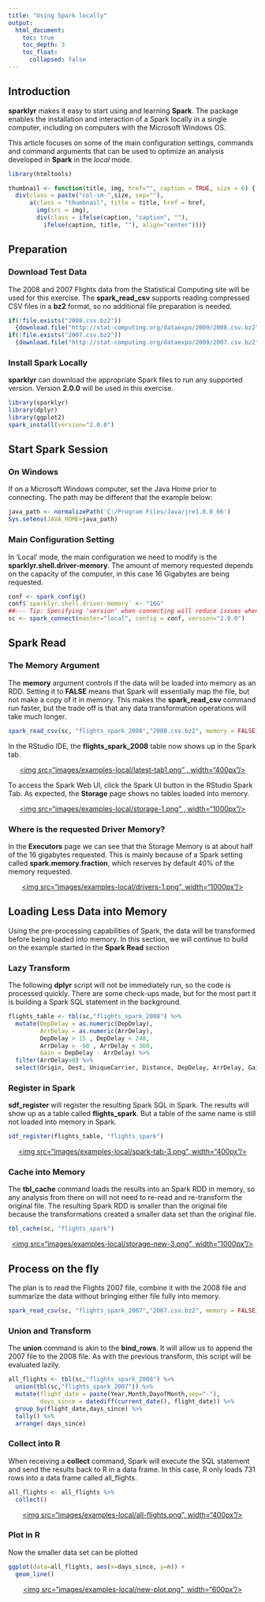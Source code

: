 ```yaml
---
title: "Using Spark locally"
output:
  html_document:
    toc: true
    toc_depth: 3
    toc_float:
      collapsed: false
---
```

## Introduction 

**sparklyr** makes it easy to start using and learning **Spark**. The package enables the installation and interaction of a Spark locally in a single computer, including on  computers with the Microsoft Windows OS.  

This article focuses on some of the main configuration settings, commands and command arguments that can be used to optimize an analysis developed in **Spark** in the *local* mode.

```r
library(htmltools)

thumbnail <- function(title, img, href="", caption = TRUE, size = 6) {
  div(class = paste("col-sm-",size, sep=""),
      a(class = "thumbnail", title = title, href = href,
        img(src = img),
        div(class = ifelse(caption, "caption", ""),
          ifelse(caption, title, ""), align="center")))}

```

## Preparation

### Download Test Data

The 2008 and 2007 Flights data from the Statistical Computing site will be used for this exercise.  The **spark_read_csv** supports reading compressed CSV files in a **bz2** format, so no additional file preparation is needed.

```r
if(!file.exists("2008.csv.bz2"))
  {download.file("http://stat-computing.org/dataexpo/2009/2008.csv.bz2", "2008.csv.bz2")}
if(!file.exists("2007.csv.bz2"))
  {download.file("http://stat-computing.org/dataexpo/2009/2007.csv.bz2", "2007.csv.bz2")}
```

### Install Spark Locally

**sparklyr** can download the appropriate Spark files to run any supported version.  Version **2.0.0** will be used in this exercise.

```r
library(sparklyr)
library(dplyr)
library(ggplot2)
spark_install(version="2.0.0")
```

## Start Spark Session

### On Windows

If on a Microsoft Windows computer, set the Java Home prior to connecting.  The path may be different that the example below:

```r
java_path <- normalizePath('C:/Program Files/Java/jre1.8.0_66')
Sys.setenv(JAVA_HOME=java_path)
```

### Main Configuration Setting

In 'Local' mode, the main configuration we need to modify is the **sparklyr.shell.driver-memory**.  The amount of memory requested depends on the capacity of the computer, in this case 16 Gigabytes are being requested.

```r
conf <- spark_config()
conf$`sparklyr.shell.driver-memory` <- "16G"
##--- Tip: Specifying 'version' when connecting will reduce issues when multiple Spark versions are installed locally
sc <- spark_connect(master="local", config = conf, version="2.0.0")
```

## Spark Read

### The Memory Argument

The **memory** argument controls if the data will be loaded into memory as an RDD.  Setting it to **FALSE** means that Spark will essentially map the file, but not make a copy of it in memory.  This makes the **spark_read_csv** command run faster, but the trade off is that any data transformation operations will take much longer.

```r
spark_read_csv(sc, "flights_spark_2008","2008.csv.bz2", memory = FALSE)
```

In the RStudio IDE, the **flights_spark_2008** table now shows up in the Spark tab. 

<center><a href="images/examples-local/latest-tab1.png">
  <img src="images/examples-local/latest-tab1.png" , width="400px"/>
</a></center>

To access the Spark Web UI, click the Spark UI button in the RStudio Spark Tab. As expected, the **Storage** page shows no tables loaded into memory.

<center><a href="images/examples-local/storage-1.png">
  <img src="images/examples-local/storage-1.png" , width="1000px"/>
</a></center>

### Where is the requested Driver Memory?

In the **Executors** page we can see that the Storage Memory is at about half of the 16 gigabytes requested.  This is mainly because of a Spark setting called **spark.memory.fraction**, which reserves by default 40% of the memory requested.

<center><a href="images/examples-local/drivers-1.png">
  <img src="images/examples-local/drivers-1.png", width="1000px"/>
</a></center>

## Loading Less Data into Memory

Using the pre-processing capabilities of Spark, the data will be transformed before being loaded into memory.  In this section, we will continue to build on the example started in the **Spark Read** section

### Lazy Transform

The following **dplyr** script will not be immediately run, so the code is processed quickly.  There are some check-ups made, but for the most part it is building a Spark SQL statement in the background. 

```r
flights_table <- tbl(sc,"flights_spark_2008") %>%
  mutate(DepDelay = as.numeric(DepDelay),
         ArrDelay = as.numeric(ArrDelay),
         DepDelay > 15 , DepDelay < 240,
         ArrDelay > -60 , ArrDelay < 360, 
         Gain = DepDelay - ArrDelay) %>%
  filter(ArrDelay>0) %>%
  select(Origin, Dest, UniqueCarrier, Distance, DepDelay, ArrDelay, Gain)
```

### Register in Spark

**sdf_register** will register the resulting Spark SQL in Spark.  The results will show up as a table called **flights_spark**.  But a table of the same name is still not loaded into memory in Spark. 

```r
sdf_register(flights_table, "flights_spark")
```

<center><a href="images/examples-local/spark-tab-3.png">
  <img src="images/examples-local/spark-tab-3.png", width="400px"/>
</a></center>

### Cache into Memory

The **tbl_cache** command loads the results into an Spark RDD in memory, so any analysis from there on will not need to re-read and re-transform the original file.  The resulting Spark RDD is smaller than the original file because the transformations created a smaller data set than the original file.  

```r
tbl_cache(sc, "flights_spark")
```

<center><a href="images/examples-local/storage-new-3.png">
  <img src="images/examples-local/storage-new-3.png", width="1000px"/>
</a></center>


## Process on the fly

The plan is to read the Flights 2007 file, combine it with the 2008 file and summarize the data without bringing either file fully into memory.

```r
spark_read_csv(sc, "flights_spark_2007","2007.csv.bz2", memory = FALSE)
```


### Union and Transform

The **union** command is akin to the **bind_rows**.  It will allow us to append the 2007 file to the 2008 file.  As with the previous transform, this script will be evaluated lazily.

```r
all_flights <- tbl(sc,"flights_spark_2008") %>%
  union(tbl(sc,"flights_spark_2007")) %>%
  mutate(flight_date = paste(Year,Month,DayofMonth,sep="-"),
         days_since = datediff(current_date(), flight_date)) %>%
  group_by(flight_date,days_since) %>%
  tally() %>%
  arrange(-days_since) 
```

### Collect into R

When receiving a **collect** command, Spark will execute the SQL statement and send the results back to R in a data frame.  In this case, R only loads 731 rows into a data frame called all_flights.

```r
all_flights <- all_flights %>%
  collect()
```

<center><a href="images/examples-local/all-flights.png">
  <img src="images/examples-local/all-flights.png", width="400px"/>
</a></center>

### Plot in R

Now the smaller data set can be plotted 

```r
ggplot(data=all_flights, aes(x=days_since, y=n)) +
  geom_line()
```

<center><a href="images/examples-local/new-plot.png">
  <img src="images/examples-local/new-plot.png", width="600px"/>
</a></center>
